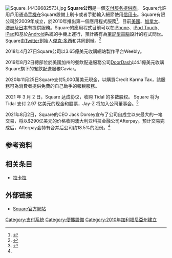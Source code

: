 {{Otheruses|subject=電子支付系統|other=日本電子遊戲公司|史克威爾}}
{{Infobox website
| name             = Square, Inc.
| logo             = Square, Inc. logo.svg
| logo_size        = 220px
| founder          = [[傑克·多西|傑克·多西]]<br />{{le|吉姆·馬克維|Jim McKelvey}}
| industry         = [[行動支付|行動支付]]、[[銷售時點情報系統|銷售時點情報系統]]、[[金融服務|金融服務]]
| products         = Register, Market, Cash, Capital, Feedback, Reader, Stand
| url              = {{URL|https://squareup.com/}}
| alexa            = {{DecreasePositive}} 2,155 ({{as of|2016|10|16|alt=February 2016}})<ref name="alexa">{{cite web |url= http://www.alexa.com/siteinfo/squareup.com |title= Squareup.com Site Info |publisher= [[Alexa_Internet|Alexa Internet]] |accessdate= 2016-10-16 |archive-date= 2017-02-26 |archive-url= https://web.archive.org/web/20170226113323/http://www.alexa.com/siteinfo/squareup.com |dead-url= no }}</ref><!--Updated monthly by OKBot.-->
| company_type     = [[上市公司|上市公司]]
| traded_as        = {{New York Stock Exchange|SQ}}<ref name="Square debuts with symbol: SQ">{{cite web | url=http://seekingalpha.com/article/3698096-wall-street-breakfast-square-match-group-ready-for-market-debut | title=Wall Street Breakfast: Square, Match Group Ready For Market Debut | publisher=Seeking Alpha | date=2015-11-19 | accessdate=2015-11-19 | archive-date=2015-11-19 | archive-url=https://web.archive.org/web/20151119233556/http://seekingalpha.com/article/3698096-wall-street-breakfast-square-match-group-ready-for-market-debut | dead-url=no }}</ref>
| location_city    = [[加利福尼亞州|加利福尼亞州]][[舊金山|舊金山]]
| location_country = [[美國|美國]]<ref>{{cite web|url=http://mashable.com/2013/10/11/square-headquarters/|title=Inside Square's Massive New San Francisco Headquarters|date=2013-10-11|publisher=Mashable|accessdate=2015-06-10|archive-date=2015-06-10|archive-url=https://web.archive.org/web/20150610205520/http://mashable.com/2013/10/11/square-headquarters/|dead-url=no}}</ref>
| foundation       = {{Start date and age|2009|2|14}}
| area_served      = 美國、加拿大、澳大利亞、日本、英國
| key_people       = {{nowrap|傑克·多西<small>（董事長、執行長）</small>}}<br />{{nowrap|吉姆·馬克維 <small>（共同創辦人）</small>}}<br />{{nowrap|Sarah Friar <small>（財務長）</small>}}
| launch_date      = {{start date and age|2010|5|11}}
| native_clients   = [[iPad|iPad]], [[iPhone|iPhone]], [[Android_(operating_system)|Android]]
}}
[[File:Square_(4439682573).jpg|thumb]]
'''Square公司'''是一個[[支付服务提供商|支付服务提供商]]。 Square允許用戶用通過[[手機|手機]]在Square設備上刷卡或者手動輸入細節使用[[信用卡|信用卡]]。Square有限公司於2009年成立，於2010年推出第一個應用程式服務<ref>{{cite web|url=https://squareup。com/about|title=About Square|publisher=Square Inc。|accessdate=2010-05-14|archive-date=2010-10-06|archive-url=https://web.archive.org/web/20101006225500/https://squareup.com/about|dead-url=no}}</ref>，目前[[美國|美國]]、[[加拿大|加拿大]]、[[澳洲|澳洲]]及[[日本|日本]]有提供服務。Square的應用程式目前可以在[[iPhone|iPhone]]、[[iPod_Touch|iPod Touch]]、[[iPad|iPad]]和基於[[Android|Android]]系統的手機上運行，預計將有為[[筆記本電腦|筆記型電腦]]設計的程式問世。Square由[[Twitter|Twitter]]創始人[[傑克·多西|傑克·多西]]和{{le|吉姆·馬克維|Jim McKelvey}}共同創辦。<ref>{{cite news|title=Square begins taking orders for free credit card reader|author=Mark Milian|date=2010-05-11|newspaper=[[Los_Angeles_Times|Los Angeles Times]]|accessdate=2010-05-14}}</ref>

2018年4月27日Square公司以3.65億美元收購網站製作平台Weebly。

2019年8月2日總部位於美國加州的餐飲配送服務公司[[DoorDash|DoorDash]]以4.1億美元收購Square旗下的餐飲配送服務Caviar。

2020年11月25日Square支付5,000萬美元現金，以購買Credit Karma Tax，該服務可為消費者提供免費的自己動手的報稅服務。

2021 年 3 月 2 日，Square 达成协议，收购 Tidal 的多数股权。 Square 将为 Tidal 支付 2.97 亿美元的现金和股票，Jay-Z 将加入公司董事会。<ref name="mg21">{{Cite web|url=https://www.mg21.com/sq.html|title=美国移动支付龙头公司：Square, Inc.(SQ)|publisher=美股之家|date=2021-08-02|access-date=2021-08-03|archive-date=2021-08-03|archive-url=https://web.archive.org/web/20210803022905/https://www.mg21.com/sq.html/}}</ref>

2021年8月2日，Square的CEO Jack Dorsey宣布了公司自成立以来最大的一笔交易，将以$290亿美元的价格收购澳大利亚科技金融公司Afterpay。预计交易完成后，Afterpay会持有合并后公司约18.5%的股份。<ref name="mg21"/>

==参考资料==
{{reflist}}

==相关条目==
*[[拉卡拉|拉卡拉]]

==外部链接==
* {{en}}[https://squareup.com/ Square官方網站]{{Wayback|url=https://squareup.com/ |date=20100522203327 }}

[[Category:支付系統|Category:支付系統]]
[[Category:便攜設備|Category:便攜設備]]
[[Category:2010年加利福尼亞州建立|Category:2010年加利福尼亞州建立]]